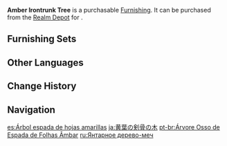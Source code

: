 {{Furnishing Infobox
|id             = 372314
|image          = Item Amber Irontrunk Tree.png
|category       = Landform
|subcategory    = Tree
|quality        = 3
|adeptal_energy = 20
|load           = 100
|reduced_load   = 100
|description    = Save for a few rare and precious tree types, the people of [[Liyue]] are accustomed to using broad-reaching collective terms for trees and aren't so fussy about the exact species of tree included. For example, trees with straight trunks are referred to by the more sophisticated-sounding term "Irontrunk."<br />Because the trunk of the Amber Irontrunk Tree is so straight, some adventurers use it to make wooden weaponry so that they can practice with each other and hone their fighting skills.<br />Whether this kind of training comes in handy when the time comes to brandish a real weapon and face off against a formidable foe is hard to say.
|source1        = [[Realm Depot]]
|source2        = [[Adeptal Mirror]]
}}
'''Amber Irontrunk Tree''' is a purchasable [[Furnishing]]. It can be purchased from the [[Realm Depot]] for {{Item|Realm Currency|30|x=80}}.

==Furnishing Sets==
{{Craft Usage}}

==Other Languages==
{{Other Languages
|en      = Amber Irontrunk Tree
|zhs     = 缃叶剑骨树
|zhs_rm  = Xiāngyè Jiàngǔ Shù
|zht     = 緗葉劍骨樹
|zht_rm  = Xiāngyè Jiàngǔ Shù
|zh_tl   = 
|ja      = 黄葉の剣骨の木
|ja_rm   = Kouyou no Kenkotsu no Ki{{Assumed}}
|ja_tl   = Autumn Colored Blade Core Tree
|ko      = 황엽 검골나무
|ko_rm   = Hwang'yeop Geomgolnamu
|ko_tl   = Yellow-Leaved Sword Frame Tree
|es      = Árbol espada de hojas amarillas
|es_tl   = Sword Tree of Yellow Leaves
|fr      = Tronc d'acier ambré
|fr_tl   = Amber Steel Trunk
|ru      = Янтарное дерево-меч
|ru_tl   = Amber Tree-Sword
|th      = ไม้ยืนต้นสีเหลืองอร่าม
|th_rm   = 
|th_tl   = 
|vi      = Cây Kiếm Cốt Lá Vàng Nhạt
|vi_tl   = 
|de      = Gelber Schwertknochenbaum
|de_tl   = Yellow Swordbone Tree
|id      = Pohon Irontrunk Berdaun Kekuningan
|id_tl   = Irontrunk Tree With Yellowish Leaves
|pt      = Árvore Osso de Espada de Folhas Âmbar
|pt_tl   = 
|tr      = Kehribar Demir Gövdeli Ağaç
|tr_tl   = 
|it      = Tronco d'acciaio ambrato
|it_tl   = 
}}

==Change History==
{{Change History|1.5}}

==Navigation==
{{Furnishing Navbox|exterior}}

[[es:Árbol espada de hojas amarillas]]
[[ja:黄葉の剣骨の木]]
[[pt-br:Árvore Osso de Espada de Folhas Âmbar]]
[[ru:Янтарное дерево-меч]]